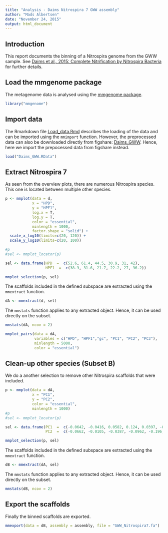 ```yaml
---
title: "Analysis - Daims Nitrospira 7 GWW assembly"
author: "Mads Albertsen"
date: "November 24, 2015"
output: html_document
---
```

## Introduction
This report documents the binning of a Nitrospira genome from the GWW sample. See [Daims et al., 2015: Complete Nitrification by Nitrospira Bacteria](https://doi.org/10.1038/nature16461) for further details.

## Load the mmgenome package
The metagenome data is analysed using the [mmgenome package](http://madsalbertsen.github.io/mmgenome/).
```r
library("mmgenome")
```

## Import data
The Rmarkdown file [Load_data.Rmd](http://madsalbertsen.github.io/mmgenome/Daims_GWW_Load_data.html) describes the loading of the data and can be imported using the `mmimport` function. However, the preprocessed data can also be downloaded directly from figshare: [Daims_GWW](http://dx.doi.org/10.6084/m9.figshare.1613284). Hence, here we import the prepocessed data from figshare instead.
```r
load("Daims_GWW.RData")
```

## Extract Nitrospira 7
As seen from the overview plots, there are numerous Nitrospira species. This one is located between multiple other species.
```r
p <- mmplot(data = d,
            x = "HPD", 
            y = "HPF1", 
            log.x = T, 
            log.y = T, 
            color = "essential", 
            minlength = 1000,
            factor.shape = "solid") +
  scale_x_log10(limits=c(20, 120)) +
  scale_y_log10(limits=c(20, 100))

#p
#sel <- mmplot_locator(p)

sel <- data.frame(HPD  =  c(52.6, 61.4, 44.5, 30.9, 31, 42),
                  HPF1  =  c(38.3, 31.6, 21.7, 22.2, 27, 36.2))

mmplot_selection(p, sel)
```

The scaffolds included in the defined subspace are extracted using the `mmextract` function. 
```r
dA <- mmextract(d, sel)
```

The `mmstats` function applies to any extracted object. Hence, it can be used directly on the subset.
```r
mmstats(dA, ncov = 2)
```

```r
mmplot_pairs(data = dA, 
             variables = c("HPD", "HPF1","gc", "PC1", "PC2", "PC3"), 
             minlength = 5000, 
             color = "essential")
```

## Clean-up other species (Subset B)
We do a another selection to remove other Nitrospira scaffolds that were included.
```r
p <- mmplot(data = dA,
            x = "PC1", 
            y = "PC2", 
            color = "essential", 
            minlength = 1000)
#p
#sel <- mmplot_locator(p)

sel <- data.frame(PC1  =  c(-0.0642, -0.0416, 0.0582, 0.124, 0.0397, -0.0457),
                  PC2  =  c(-0.0662, -0.0105, -0.0387, -0.0962, -0.196, -0.166))

mmplot_selection(p, sel)
```

The scaffolds included in the defined subspace are extracted using the `mmextract` function. 
```r
dB <- mmextract(dA, sel)
```

The `mmstats` function applies to any extracted object. Hence, it can be used directly on the subset.
```r
mmstats(dB, ncov = 2)
```

## Export the scaffolds
Finally the binned scaffolds are exported.
```r
mmexport(data = dB, assembly = assembly, file = "GWW_Nitrospira7.fa")
```